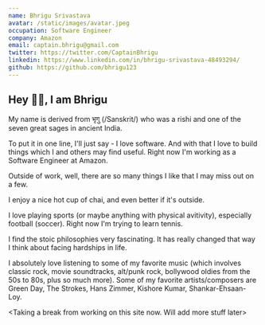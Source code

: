 ```yaml
---
name: Bhrigu Srivastava
avatar: /static/images/avatar.jpeg
occupation: Software Engineer
company: Amazon
email: captain.bhrigu@gmail.com
twitter: https://twitter.com/CaptainBhrigu
linkedin: https://www.linkedin.com/in/bhrigu-srivastava-48493294/
github: https://github.com/bhrigu123
---
```


## Hey 👋🏼, I am Bhrigu

My name is derived from भृगु (/Sanskrit/) who was a rishi and one of the seven great sages in ancient India.

To put it in one line, I'll just say - I love software. And with that I love to build things which I and others may find useful. 
Right now I'm working as a Software Engineer at Amazon.

Outside of work, well, there are so many things I like that I may miss out on a few. 

I enjoy a nice hot cup of chai, and even better if it's outside.

I love playing sports (or maybe anything with physical avitivity), especially football (soccer). Right now I'm trying to learn tennis.

I find the stoic philosophies very fascinating. It has really changed that way I think about facing hardships in life.

I absolutely love listening to some of my favorite music (which involves classic rock, movie soundtracks, alt/punk rock, bollywood oldies from the 50s to 80s, plus 
so much more). Some of my favorite artists/composers are Green Day, The Strokes, Hans Zimmer, Kishore Kumar, Shankar-Ehsaan-Loy.

\<Taking a break from working on this site now. Will add more stuff later\>
